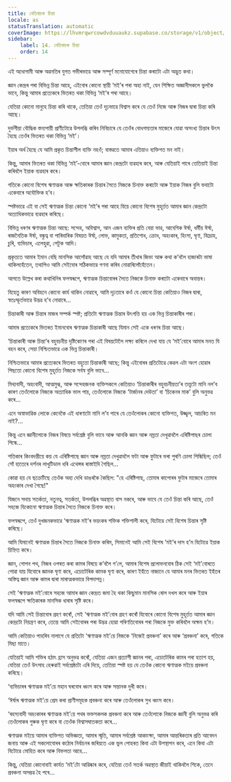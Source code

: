 ```yaml
---
title: নেতিবাচক চিন্তা
locale: as
statusTranslation: automatic
coverImage: https://lhvmrqwrcowdvduuaukz.supabase.co/storage/v1/object/public/strapi-uploads/small_cover-tratado-de-psicologia-revolucionaria.webp-5e15e1cec4e0ebebcde5d7fc7565d8fd.webp
sidebar:
    label: 14. নেতিবাচক চিন্তা
    order: 14
---
```

এই অধোগামী আৰু অৱনতিৰ যুগত গভীৰভাৱে আৰু সম্পূৰ্ণ মনোযোগেৰে চিন্তা কৰাটো এটা অদ্ভুত কথা।

জ্ঞান কেন্দ্ৰৰ পৰা বিভিন্ন চিন্তা আহে, এইবোৰ কোনো স্থায়ী ‘মই’ৰ পৰা অহা নাই, যেন শিক্ষিত অজ্ঞানীসকলে ভুলকৈ ভাবে, কিন্তু আমাৰ প্ৰত্যেকৰে ভিতৰত থকা বিভিন্ন ‘মই’ৰ পৰা আহে।

যেতিয়া কোনো মানুহে চিন্তা কৰি থাকে, তেতিয়া তেওঁ দৃঢ়ভাৱে বিশ্বাস কৰে যে তেওঁ নিজে আৰু নিজৰ দ্বাৰা চিন্তা কৰি আছে।

দুৰ্ভগীয়া বৌদ্ধিক স্তন্যপায়ী প্ৰাণীটোৱে উপলব্ধি কৰিব নিবিচাৰে যে তেওঁৰ বোধগম্যতাৰ মাজেৰে যোৱা অসংখ্য চিন্তাৰ উৎস হৈছে তেওঁৰ ভিতৰত থকা বিভিন্ন ‘মই’।

ইয়াৰ অৰ্থ হৈছে যে আমি প্ৰকৃত চিন্তাশীল ব্যক্তি নহওঁ; বাস্তৱতে আমাৰ এতিয়াও ব্যক্তিগত মন নাই।

কিন্তু, আমাৰ ভিতৰত থকা বিভিন্ন ‘মই’-বোৰে আমাৰ জ্ঞান কেন্দ্ৰটো ব্যৱহাৰ কৰে, আৰু যেতিয়াই পাৰে তেতিয়াই চিন্তা কৰিবলৈ ইয়াক ব্যৱহাৰ কৰে।

গতিকে কোনো বিশেষ ঋণাত্মক আৰু ক্ষতিকাৰক চিন্তাৰ সৈতে নিজকে চিনাক্ত কৰাটো আৰু ইয়াক নিজৰ বুলি ভবাটো একেবাৰে অযৌক্তিক হ’ব।

স্পষ্টভাৱে এই বা সেই ঋণাত্মক চিন্তা কোনো ‘মই’ৰ পৰা আহে যিয়ে কোনো বিশেষ মুহূৰ্তত আমাৰ জ্ঞান কেন্দ্ৰটো অত্যাধিকভাৱে ব্যৱহাৰ কৰিছে।

বিভিন্ন ধৰণৰ ঋণাত্মক চিন্তা আছে: সন্দেহ, অবিশ্বাস, আন এজন ব্যক্তিৰ প্ৰতি বেয়া ভাৱ, আবেগিক ঈৰ্ষা, ধৰ্মীয় ঈৰ্ষা, ৰাজনৈতিক ঈৰ্ষা, বন্ধুত্ব বা পাৰিবাৰিক বিষয়ত ঈৰ্ষা, লোভ, কামুকতা, প্ৰতিশোধ, ক্ৰোধ, অহংকাৰ, হিংসা, ঘৃণা, বিদ্ৰোহ, চুৰি, ব্যভিচাৰ, এলেহুৱা, পেটুক আদি।

প্ৰকৃততে আমাৰ ইমান বেছি মানসিক আসোঁৱাহ আছে যে যদি আমাৰ তীখাৰ জিভা আৰু কথা ক’বলৈ হাজাৰটা ভাষা থাকিলহেঁতেন, তথাপিও আমি সেইবোৰ সঠিকভাৱে গণনা কৰিব নোৱাৰিলোঁহেঁতেন।

আগতে উল্লেখ কৰা কথাখিনিৰ ফলস্বৰূপে, ঋণাত্মক চিন্তাবোৰৰ সৈতে নিজকে চিনাক্ত কৰাটো একেবাৰে অবান্তৰ।

যিহেতু কাৰণ অবিহনে কোনো কাৰ্য থাকিব নোৱাৰে, আমি দৃঢ়তাৰে কওঁ যে কোনো চিন্তা কেতিয়াও নিজৰ দ্বাৰা, স্বতঃস্ফূৰ্তভাৱে উদ্ভৱ হ’ব নোৱাৰে...

চিন্তাকাৰী আৰু চিন্তাৰ মাজৰ সম্পৰ্ক স্পষ্ট; প্ৰতিটো ঋণাত্মক চিন্তাৰ উৎপত্তি হয় এক ভিন্ন চিন্তাকাৰীৰ পৰা।

আমাৰ প্ৰত্যেকৰে ভিতৰত ইমানবোৰ ঋণাত্মক চিন্তাকাৰী আছে যিমান সেই একে ধৰণৰ চিন্তা আছে।

‘চিন্তাকাৰী আৰু চিন্তা’ৰ বহুবচনীয় দৃষ্টিকোণৰ পৰা এই বিষয়টোলৈ লক্ষ্য কৰিলে দেখা যায় যে ‘মই’বোৰে আমাৰ মনত যি বহন কৰে, সেয়া নিশ্চিতভাৱে এক ভিন্ন চিন্তাকাৰী।

নিশ্চিতভাৱে আমাৰ প্ৰত্যেকৰে ভিতৰত বহুতো চিন্তাকাৰী আছে; কিন্তু এইবোৰৰ প্ৰতিটোৱে কেৱল এটা অংশ হোৱাৰ পিছতো কোনো বিশেষ মুহূৰ্তত নিজকে সৰ্বস্ব বুলি ভাবে...

মিথ্যবাদী, অহংবাদী, আত্মমুগ্ধ, আৰু সন্দেহজনক ব্যক্তিসকলে কেতিয়াও ‘চিন্তাকাৰীৰ বহুবচনীয়তা’ৰ তত্ত্বটো মানি নল’ব কাৰণ তেওঁলোকে নিজকে অত্যাধিক ভাল পায়, তেওঁলোকে নিজকে ‘টাৰ্জানৰ দেউতা’ বা ‘চিকেনৰ মাক’ বুলি অনুভৱ কৰে...

এনে অস্বাভাৱিক লোকে কেনেকৈ এই ধাৰণাটো মানি ল’ব পাৰে যে তেওঁলোকৰ কোনো ব্যক্তিগত, উজ্জ্বল, আচৰিত মন নাই?...

কিন্তু এনে জ্ঞানীলোকে নিজৰ বিষয়ে সৰ্বশ্ৰেষ্ঠ বুলি ভাবে আৰু আনকি জ্ঞান আৰু নম্ৰতা দেখুৱাবলৈ এৰিষ্টিপাছৰ চোলা পিন্ধে...

শতিকাৰ কিংবদন্তীয়ে কয় যে এৰিষ্টিপাছে জ্ঞান আৰু নম্ৰতা দেখুৱাবলৈ ফটা আৰু ফুটাৰে ভৰা পুৰণি চোলা পিন্ধিছিল; তেওঁ সোঁ হাতেৰে দৰ্শনৰ লাখুটিডাল ধৰি এথেন্সৰ ৰাস্তাইদি গৈছিল...

কোৱা হয় যে ছক্ৰেটিছে তেওঁক অহা দেখি ডাঙৰকৈ কৈছিল: "হে এৰিষ্টিপাছ, তোমাৰ কাপোৰৰ ফুটাৰ মাজেৰে তোমাৰ অহংকাৰ দেখা গৈছে!"

যিজনে সদায় সতৰ্কতা, নতুনত্ব, সতৰ্কতা, উপলব্ধিৰ অৱস্থাত বাস নকৰে, আৰু ভাবে যে তেওঁ চিন্তা কৰি আছে, তেওঁ সহজে যিকোনো ঋণাত্মক চিন্তাৰ সৈতে নিজকে চিনাক্ত কৰে।

ফলস্বৰূপে, তেওঁ দুখজনকভাৱে ‘ঋণাত্মক মই’ৰ ভয়ংকৰ শক্তিক শক্তিশালী কৰে, যিটোৱে সেই বিশেষ চিন্তাৰ সৃষ্টি কৰিছে।

আমি যিমানেই ঋণাত্মক চিন্তাৰ সৈতে নিজকে চিনাক্ত কৰিম, সিমানেই আমি সেই বিশেষ ‘মই’ৰ দাস হ’ম যিটোৱে ইয়াক চিহ্নিত কৰে।

জ্ঞান, গোপন পথ, নিজৰ ওপৰত কৰা কামৰ বিষয়ে ক’বলৈ গ’লে, আমাৰ বিশেষ প্ৰলোভনবোৰ ঠিক সেই ‘মই’বোৰতে পোৱা যায় যিবোৰে জ্ঞানক ঘৃণা কৰে, এচোটেৰিক কামক ঘৃণা কৰে, কাৰণ ইহঁতে নাজানে যে আমাৰ মনৰ ভিতৰত ইহঁতৰ অস্তিত্ব জ্ঞান আৰু কামৰ দ্বাৰা মাৰাত্মকভাৱে বিপদাপন্ন।

সেই ‘ঋণাত্মক মই’বোৰে সহজে আমাৰ জ্ঞান কেন্দ্ৰত জমা হৈ থকা কিছুমান মানসিক ৰোল দখল কৰে আৰু ইয়াৰ ফলস্বৰূপে ক্ষতিকাৰক মানসিক ধাৰাৰ সৃষ্টি কৰে।

যদি আমি সেই চিন্তাবোৰ গ্ৰহণ কৰোঁ, সেই ‘ঋণাত্মক মই’বোৰ গ্ৰহণ কৰোঁ যিবোৰে কোনো বিশেষ মুহূৰ্তত আমাৰ জ্ঞান কেন্দ্ৰটো নিয়ন্ত্ৰণ কৰে, তেন্তে আমি সেইবোৰৰ পৰা উদ্ভৱ হোৱা পৰিণতিবোৰৰ পৰা নিজকে মুক্ত কৰিবলৈ অক্ষম হ’ম।

আমি কেতিয়াও পাহৰিব নালাগে যে প্ৰতিটো ‘ঋণাত্মক মই’য়ে নিজকে ‘নিজেই প্ৰবঞ্চনা’ কৰে আৰু ‘প্ৰবঞ্চনা’ কৰে, গতিকে মিছা মাতে।

যেতিয়াই আমি শক্তিৰ হঠাৎ হ্ৰাস অনুভৱ কৰোঁ, যেতিয়া এজন প্ৰত্যাশী জ্ঞানৰ পৰা, এচোটেৰিক কামৰ পৰা হতাশ হয়, যেতিয়া তেওঁ উৎসাহ হেৰুৱাই সৰ্বশ্ৰেষ্ঠটো এৰি দিয়ে, তেতিয়া স্পষ্ট হয় যে তেওঁক কোনো ঋণাত্মক মইয়ে প্ৰবঞ্চনা কৰিছে।

‘ব্যভিচাৰৰ ঋণাত্মক মই’য়ে মহান ঘৰবোৰ ধ্বংস কৰে আৰু সন্তানক দুখী কৰে।

‘ঈৰ্ষাৰ ঋণাত্মক মই’য়ে প্ৰেম কৰা প্ৰাণীসমূহক প্ৰবঞ্চনা কৰে আৰু তেওঁলোকৰ সুখ ধ্বংস কৰে।

‘ৰহস্যবাদী অহংকাৰৰ ঋণাত্মক মই’য়ে পথৰ ভক্তসকলক প্ৰবঞ্চনা কৰে আৰু তেওঁলোকে নিজকে জ্ঞানী বুলি অনুভৱ কৰি তেওঁলোকৰ গুৰুক ঘৃণা কৰে বা তেওঁক বিশ্বাসঘাতকতা কৰে...

ঋণাত্মক মইয়ে আমাৰ ব্যক্তিগত অভিজ্ঞতা, আমাৰ স্মৃতি, আমাৰ সৰ্বশ্ৰেষ্ঠ আকাংক্ষা, আমাৰ আন্তৰিকতাৰ প্ৰতি আবেদন জনায় আৰু এই সকলোবোৰৰ কঠোৰ নিৰ্বাচনৰ জৰিয়তে এক ভুল পোহৰত কিবা এটা উপস্থাপন কৰে, এনে কিবা এটা যিটোৱে মোহিত কৰে আৰু বিফলতা আহে...

কিন্তু, যেতিয়া কোনোবাই কাৰ্যত ‘মই’টো আৱিষ্কাৰ কৰে, যেতিয়া তেওঁ সতৰ্ক অৱস্থাত জীয়াই থাকিবলৈ শিকে, তেনে প্ৰবঞ্চনা অসম্ভৱ হৈ পৰে...

